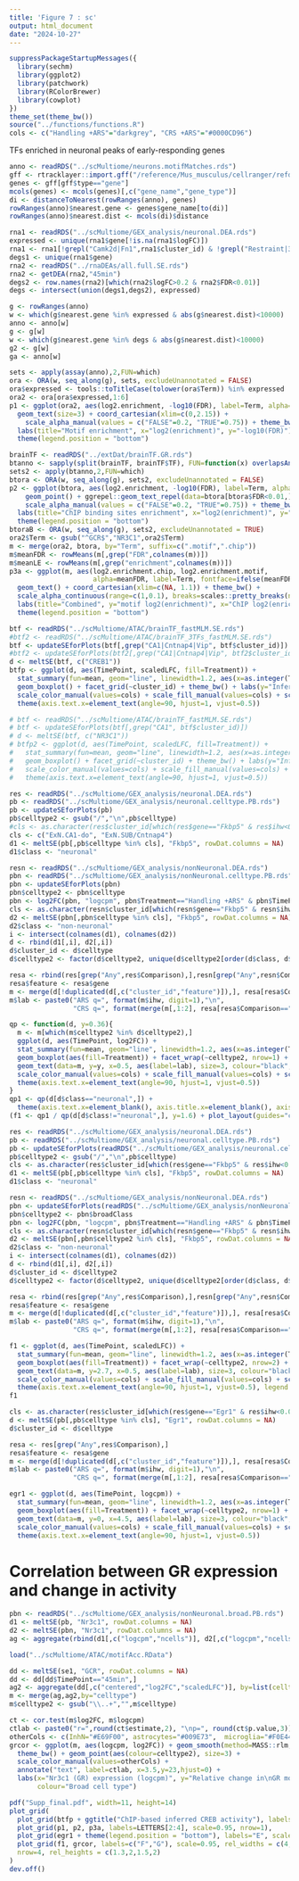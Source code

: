 ```yaml
---
title: 'Figure 7 : sc'
output: html_document
date: "2024-10-27"
---
```



```r
suppressPackageStartupMessages({
  library(sechm)
  library(ggplot2)
  library(patchwork)
  library(RColorBrewer)
  library(cowplot)
})
theme_set(theme_bw())
source("../functions/functions.R")
cols <- c("Handling +ARS"="darkgrey", "CRS +ARS"="#0000CD96")
```


TFs enriched in neuronal peaks of early-responding genes

```r
anno <- readRDS("../scMultiome/neurons.motifMatches.rds")
gff <- rtracklayer::import.gff("/reference/Mus_musculus/cellranger/refdata-cellranger-arc-mm10-2020-A-2.0.0/genes/genes.gtf.gz")
genes <- gff[gff$type=="gene"]
mcols(genes) <- mcols(genes)[,c("gene_name","gene_type")]
di <- distanceToNearest(rowRanges(anno), genes)
rowRanges(anno)$nearest.gene <- genes$gene_name[to(di)]
rowRanges(anno)$nearest.dist <- mcols(di)$distance

rna1 <- readRDS("../scMultiome/GEX_analysis/neuronal.DEA.rds")
expressed <- unique(rna1$gene[!is.na(rna1$logFC)])
rna1 <- rna1[!grepl("Camk2d|Fn1",rna1$cluster_id) & !grepl("Restraint|3h|45min|Any",rna1$Comparison) & rna1$ihw<0.15,]
degs1 <- unique(rna1$gene)
rna2 <- readRDS("../rnaDEAs/all.full.SE.rds")
rna2 <- getDEA(rna2,"45min")
degs2 <- row.names(rna2)[which(rna2$logFC>0.2 & rna2$FDR<0.01)]
degs <- intersect(union(degs1,degs2), expressed)

g <- rowRanges(anno)
w <- which(g$nearest.gene %in% expressed & abs(g$nearest.dist)<10000)
anno <- anno[w]
g <- g[w]
w <- which(g$nearest.gene %in% degs & abs(g$nearest.dist)<10000)
g2 <- g[w]
ga <- anno[w]

sets <- apply(assay(anno),2,FUN=which)
ora <- ORA(w, seq_along(g), sets, excludeUnannotated = FALSE)
ora$expressed <- tools::toTitleCase(tolower(ora$Term)) %in% expressed
ora2 <- ora[ora$expressed,1:6]
p1 <- ggplot(ora2, aes(log2.enrichment, -log10(FDR), label=Term, alpha=FDR<0.05)) + 
  geom_text(size=3) + coord_cartesian(xlim=c(0,2.15)) + 
    scale_alpha_manual(values = c("FALSE"=0.2, "TRUE"=0.75)) + theme_bw() +
  labs(title="Motif enrichment", x="log2(enrichment)", y="-log10(FDR)") +
  theme(legend.position = "bottom")

brainTF <- readRDS("../extDat/brainTF.GR.rds")
btanno <- sapply(split(brainTF, brainTF$TF), FUN=function(x) overlapsAny(g,x))
sets2 <- apply(btanno,2,FUN=which)
btora <- ORA(w, seq_along(g), sets2, excludeUnannotated = FALSE)
p2 <- ggplot(btora, aes(log2.enrichment, -log10(FDR), label=Term, alpha=FDR<0.01)) + 
    geom_point() + ggrepel::geom_text_repel(data=btora[btora$FDR<0.01,], size=3, min.segment.length = 0) + 
    scale_alpha_manual(values = c("FALSE"=0.2, "TRUE"=0.75)) + theme_bw() + 
  labs(title="ChIP binding sites enrichment", x="log2(enrichment)", y="-log10(FDR)") +
  theme(legend.position = "bottom")
btoraB <- ORA(w, seq_along(g), sets2, excludeUnannotated = TRUE)
ora2$Term <- gsub("^GCR$","NR3C1",ora2$Term)
m <- merge(ora2, btora, by="Term", suffix=c(".motif",".chip"))
m$meanFDR <- rowMeans(m[,grep("FDR",colnames(m))])
m$meanLE <- rowMeans(m[,grep("enrichment",colnames(m))])
p3a <- ggplot(m, aes(log2.enrichment.chip, log2.enrichment.motif,
                     alpha=meanFDR, label=Term, fontface=ifelse(meanFDR<0.01,"bold","plain"))) + 
  geom_text() + coord_cartesian(xlim=c(NA, 1.1)) + theme_bw() + 
  scale_alpha_continuous(range=c(1,0.1), breaks=scales::pretty_breaks(n=3)) +
  labs(title="Combined", y="motif log2(enrichment)", x="ChIP log2(enrichment)") +
  theme(legend.position = "bottom")
```


```r
btf <- readRDS("../scMultiome/ATAC/brainTF_fastMLM.SE.rds")
#btf2 <- readRDS("../scMultiome/ATAC/brainTF_3TFs_fastMLM.SE.rds")
btf <- updateSEforPlots(btf[,grep("CA1|Cntnap4|Vip", btf$cluster_id)])
#btf2 <- updateSEforPlots(btf2[,grep("CA1|Cntnap4|Vip", btf2$cluster_id)])
d <- meltSE(btf, c("CREB1"))
btfp <- ggplot(d, aes(TimePoint, scaledLFC, fill=Treatment)) + 
  stat_summary(fun=mean, geom="line", linewidth=1.2, aes(x=as.integer(TimePoint), group=Treatment, colour=Treatment))  + 
  geom_boxplot() + facet_grid(~cluster_id) + theme_bw() + labs(y="Inferred TF activity") +
  scale_color_manual(values=cols) + scale_fill_manual(values=cols) + scale_x_discrete() +
  theme(axis.text.x=element_text(angle=90, hjust=1, vjust=0.5))

# btf <- readRDS("../scMultiome/ATAC/brainTF_fastMLM.SE.rds")
# btf <- updateSEforPlots(btf[,grep("CA1", btf$cluster_id)])
# d <- meltSE(btf, c("NR3C1"))
# btfp2 <- ggplot(d, aes(TimePoint, scaledLFC, fill=Treatment)) + 
#   stat_summary(fun=mean, geom="line", linewidth=1.2, aes(x=as.integer(TimePoint), group=Treatment, colour=Treatment))  + 
#   geom_boxplot() + facet_grid(~cluster_id) + theme_bw() + labs(y="Inferred TF activity") +
#   scale_color_manual(values=cols) + scale_fill_manual(values=cols) + scale_x_discrete() +
#   theme(axis.text.x=element_text(angle=90, hjust=1, vjust=0.5))

```




```r
res <- readRDS("../scMultiome/GEX_analysis/neuronal.DEA.rds")
pb <- readRDS("../scMultiome/GEX_analysis/neuronal.celltype.PB.rds")
pb <- updateSEforPlots(pb)
pb$celltype2 <- gsub("/","\n",pb$celltype)
#cls <- as.character(res$cluster_id[which(res$gene=="Fkbp5" & res$ihw<0.05)])
cls <- c("ExN.CA1-do", "ExN.SUB/Cntnap4")
d1 <- meltSE(pb[,pb$celltype %in% cls], "Fkbp5", rowDat.columns = NA)
d1$class <- "neuronal"

resn <- readRDS("../scMultiome/GEX_analysis/nonNeuronal.DEA.rds")
pbn <- readRDS("../scMultiome/GEX_analysis/nonNeuronal.celltype.PB.rds")
pbn <- updateSEforPlots(pbn)
pbn$celltype2 <- pbn$celltype
pbn <- log2FC(pbn, "logcpm", pbn$Treatment=="Handling +ARS" & pbn$TimePoint=="Control", by=pbn$celltype2)
cls <- as.character(resn$cluster_id[which(resn$gene=="Fkbp5" & resn$ihw<0.01)])
d2 <- meltSE(pbn[,pbn$celltype %in% cls], "Fkbp5", rowDat.columns = NA)
d2$class <- "non-neuronal"
i <- intersect(colnames(d1), colnames(d2))
d <- rbind(d1[,i], d2[,i])
d$cluster_id <- d$celltype
d$celltype2 <- factor(d$celltype2, unique(d$celltype2[order(d$class, d$celltype2)]))

resa <- rbind(res[grep("Any",res$Comparison),],resn[grep("Any",resn$Comparison),])
resa$feature <- resa$gene
m <- merge(d[!duplicated(d[,c("cluster_id","feature")]),], resa[resa$Comparison=="stressAny",])
m$lab <- paste0("ARS q=", format(m$ihw, digit=1),"\n",
                "CRS q=", format(merge(m[,1:2], resa[resa$Comparison=="treatAny",])$ihw, digit=1))

qp <- function(d, y=0.36){
  m <- m[which(m$celltype2 %in% d$celltype2),]
  ggplot(d, aes(TimePoint, log2FC)) + 
  stat_summary(fun=mean, geom="line", linewidth=1.2, aes(x=as.integer(TimePoint), group=Treatment, colour=Treatment))  +
  geom_boxplot(aes(fill=Treatment)) + facet_wrap(~celltype2, nrow=1) + theme_bw() + labs(y="Fkbp5 scaled log2(FC)") +
  geom_text(data=m, y=y, x=0.5, aes(label=lab), size=3, colour="black", hjust=0, vjust=1) +
  scale_color_manual(values=cols) + scale_fill_manual(values=cols) + scale_x_discrete() +
  theme(axis.text.x=element_text(angle=90, hjust=1, vjust=0.5))
}
qp1 <- qp(d[d$class=="neuronal",]) + 
  theme(axis.text.x=element_blank(), axis.title.x=element_blank(), axis.ticks.x=element_blank())
(f1 <- qp1 / qp(d[d$class!="neuronal",], y=1.6) + plot_layout(guides="collect"))
```

```r
res <- readRDS("../scMultiome/GEX_analysis/neuronal.DEA.rds")
pb <- readRDS("../scMultiome/GEX_analysis/neuronal.celltype.PB.rds")
pb <- updateSEforPlots(readRDS("../scMultiome/GEX_analysis/neuronal.celltype.PB.rds"))
pb$celltype2 <- gsub("/","\n",pb$celltype)
cls <- as.character(res$cluster_id[which(res$gene=="Fkbp5" & res$ihw<0.05)])
d1 <- meltSE(pb[,pb$celltype %in% cls], "Fkbp5", rowDat.columns = NA)
d1$class <- "neuronal"

resn <- readRDS("../scMultiome/GEX_analysis/nonNeuronal.DEA.rds")
pbn <- updateSEforPlots(readRDS("../scMultiome/GEX_analysis/nonNeuronal.broad.PB.rds"))
pbn$celltype2 <- pbn$broadClass
pbn <- log2FC(pbn, "logcpm", pbn$Treatment=="Handling +ARS" & pbn$TimePoint=="Control", by=pbn$celltype2)
cls <- as.character(resn$cluster_id[which(resn$gene=="Fkbp5" & resn$ihw<0.01)])
d2 <- meltSE(pbn[,pbn$celltype2 %in% cls], "Fkbp5", rowDat.columns = NA)
d2$class <- "non-neuronal"
i <- intersect(colnames(d1), colnames(d2))
d <- rbind(d1[,i], d2[,i])
d$cluster_id <- d$celltype2
d$celltype2 <- factor(d$celltype2, unique(d$celltype2[order(d$class, d$celltype2)]))

resa <- rbind(res[grep("Any",res$Comparison),],resn[grep("Any",resn$Comparison),])
resa$feature <- resa$gene
m <- merge(d[!duplicated(d[,c("cluster_id","feature")]),], resa[resa$Comparison=="stressAny",])
m$lab <- paste0("ARS q=", format(m$ihw, digit=1),"\n",
                "CRS q=", format(merge(m[,1:2], resa[resa$Comparison=="treatAny",])$ihw, digit=1))

f1 <- ggplot(d, aes(TimePoint, scaledLFC)) + 
  stat_summary(fun=mean, geom="line", linewidth=1.2, aes(x=as.integer(TimePoint), group=Treatment, colour=Treatment))  +
  geom_boxplot(aes(fill=Treatment)) + facet_wrap(~celltype2, nrow=2) + theme_bw() + labs(y="Fkbp5 scaled log2(FC)") +
  geom_text(data=m, y=2.7, x=0.5, aes(label=lab), size=3, colour="black", hjust=0, vjust=1) +
  scale_color_manual(values=cols) + scale_fill_manual(values=cols) + scale_x_discrete() +
  theme(axis.text.x=element_text(angle=90, hjust=1, vjust=0.5), legend.position = c(1, 0), legend.justification = c(1, 0))
f1
```



```r
cls <- as.character(res$cluster_id[which(res$gene=="Egr1" & res$ihw<0.05)])
d <- meltSE(pb[,pb$celltype %in% cls], "Egr1", rowDat.columns = NA)
d$cluster_id <- d$celltype

resa <- res[grep("Any",res$Comparison),]
resa$feature <- resa$gene
m <- merge(d[!duplicated(d[,c("cluster_id","feature")]),], resa[resa$Comparison=="stressAny",])
m$lab <- paste0("ARS q=", format(m$ihw, digit=1),"\n",
                "CRS q=", format(merge(m[,1:2], resa[resa$Comparison=="treatAny",])$ihw, digit=1))

egr1 <- ggplot(d, aes(TimePoint, logcpm)) + 
  stat_summary(fun=mean, geom="line", linewidth=1.2, aes(x=as.integer(TimePoint), group=Treatment, colour=Treatment))  +
  geom_boxplot(aes(fill=Treatment)) + facet_wrap(~celltype2, nrow=1) + theme_bw() + labs(y="Egr1 log(CPM)") +
  geom_text(data=m, y=0, x=4.5, aes(label=lab), size=3, colour="black", hjust=1, vjust=0) +
  scale_color_manual(values=cols) + scale_fill_manual(values=cols) + scale_x_discrete() +
  theme(axis.text.x=element_text(angle=90, hjust=1, vjust=0.5))

```


# Correlation between GR expression and change in activity


```r
pbn <- readRDS("../scMultiome/GEX_analysis/nonNeuronal.broad.PB.rds")
d1 <- meltSE(pb, "Nr3c1", rowDat.columns = NA)
d2 <- meltSE(pbn, "Nr3c1", rowDat.columns = NA)
ag <- aggregate(rbind(d1[,c("logcpm","ncells")], d2[,c("logcpm","ncells")]), by=list(celltype=c(as.character(d1$celltype2), as.character(d2$broadClass))), FUN=median)

load("../scMultiome/ATAC/motifAcc.RData")

dd <- meltSE(se1, "GCR", rowDat.columns = NA)
dd <- dd[dd$TimePoint=="45min",]
ag2 <- aggregate(dd[,c("centered","log2FC","scaledLFC")], by=list(celltype=gsub("/","\n",dd$cluster_id)), FUN=median)
m <- merge(ag,ag2,by="celltype")
m$celltype2 <- gsub("\\..+","",m$celltype)

ct <- cor.test(m$log2FC, m$logcpm)
ctlab <- paste0("r=",round(ct$estimate,2), "\np=", round(ct$p.value,3))
otherCols <- c(InhN="#E69F00", astrocytes="#009E73",  microglia="#F0E442", oligodendrocyte="#56B4E9",  OPC="#0072B2", ExN="#D55E00", vascular="#CC79A7")
grcor <- ggplot(m, aes(logcpm, log2FC)) + geom_smooth(method=MASS::rlm, alpha=0.2) + 
  theme_bw() + geom_point(aes(colour=celltype2), size=3) +
  scale_color_manual(values=otherCols) + 
  annotate("text", label=ctlab, x=3.5,y=23,hjust=0) +
  labs(x="Nr3c1 (GR) expression (logcpm)", y="Relative change in\nGR motif accessibility",
       colour="Broad cell type")
```




```r
pdf("Supp_final.pdf", width=11, height=14)
plot_grid(
  plot_grid(btfp + ggtitle("ChIP-based inferred CREB activity"), labels="A", scale=0.95),
  plot_grid(p1, p2, p3a, labels=LETTERS[2:4], scale=0.95, nrow=1),
  plot_grid(egr1 + theme(legend.position = "bottom"), labels="E", scale=0.95),
  plot_grid(f1, grcor, labels=c("F","G"), scale=0.95, rel_widths = c(4,3)),
  nrow=4, rel_heights = c(1.3,2,1.5,2)
)
dev.off()
```

